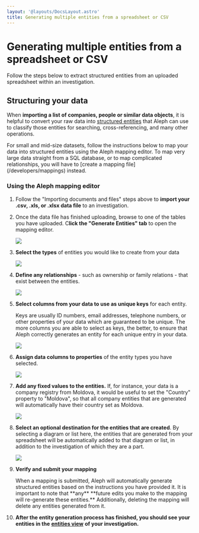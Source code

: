 ```yaml
---
layout: '@layouts/DocsLayout.astro'
title: Generating multiple entities from a spreadsheet or CSV
---
```


# Generating multiple entities from a spreadsheet or CSV

<p class="lead">
  Follow the steps below to extract structured entities from an uploaded
  spreadsheet within an investigation.
</p>

## Structuring your data

When **importing a list of companies, people or similar data objects**, it is helpful to convert your raw data into [structured entities](/developers/followthemoney/) that Aleph can use to classify those entities for searching, cross-referencing, and many other operations.

<Callout>
  For small and mid-size datasets, follow the instructions below to map your
  data into structured entities using the Aleph mapping editor. To map very
  large data straight from a SQL database, or to map complicated relationships,
  you will have to [create a mapping file](/developers/mappings) instead.
</Callout>

### Using the Aleph mapping editor

1. Follow the "Importing documents and files" steps above to **import your .csv, .xls, or .xlsx data file** to an investigation.
2. Once the data file has finished uploading, browse to one of the tables you have uploaded. C**lick the "Generate Entities" tab** to open the mapping editor.

   ![](</assets/Screenshot 2019-12-02 at 15.32.13.png>)

3. **Select the types** of entities you would like to create from your data

   ![](</assets/Screenshot 2019-12-02 at 15.54.27.png>)

4. **Define any relationships** - such as ownership or family relations - that exist between the entities.

   ![](</assets/Screenshot 2019-12-02 at 16.12.25.png>)

5. **Select columns from your data to use as unique keys** for each entity.

   Keys are usually ID numbers, email addresses, telephone numbers, or other properties of your data which are guaranteed to be unique. The more columns you are able to select as keys, the better, to ensure that Aleph correctly generates an entity for each unique entry in your data.

   ![](</assets/Screenshot 2019-12-02 at 16.08.29.png>)

6. **Assign data columns to properties** of the entity types you have selected.

   ![](</assets/Screenshot 2019-12-02 at 15.56.15.png>)

7. **Add any fixed values to the entities.** If, for instance, your data is a company registry from Moldova, it would be useful to set the "Country" property to "Moldova", so that all company entities that are generated will automatically have their country set as Moldova.

   ![](</assets/Screenshot 2019-12-02 at 15.57.57.png>)

8. **Select an optional destination for the entities that are created**. By selecting a diagram or list here, the entities that are generated from your spreadsheet will be automatically added to that diagram or list, in addition to the investigation of which they are a part.

   ![](</assets/Screen Shot 2021-02-11 at 13.16.17 (1) (1).png>)

9. **Verify and submit your mapping**

   <Callout>
     When a mapping is submitted, Aleph will automatically generate structured
     entities based on the instructions you have provided it. It is important to
     note that **any** **future edits you make to the mapping will re-generate
     these entities.** Additionally, deleting the mapping will delete any
     entities generated from it.
   </Callout>

10. **After the entity generation process has finished, you should see your entities in the** [**entities view**](/guide/building-out-your-investigation/using-the-table-editor) **of your investigation.**
